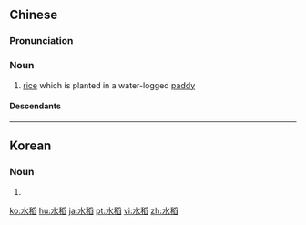 ==Chinese==
{{zh-forms}}

===Pronunciation===
{{zh-pron
|m=shuǐdào
|c=seoi2 dou6
|mn=chúi-tiū
|cat=n
}}

===Noun===
{{zh-noun}}

# [[rice]] which is planted in a water-logged [[paddy]]

====Descendants====
{{CJKV|水稻|s=水稲|すいとう|수도}}

{{zh-cat|Elementary}}

----

==Korean==
{{ko-hanjatab}}

===Noun===
{{ko-noun|hj|hangeul=수도}}

# {{hanja form of|수도|water-field [[rice]]}}

[[ko:水稻]]
[[hu:水稻]]
[[ja:水稻]]
[[pt:水稻]]
[[vi:水稻]]
[[zh:水稻]]
